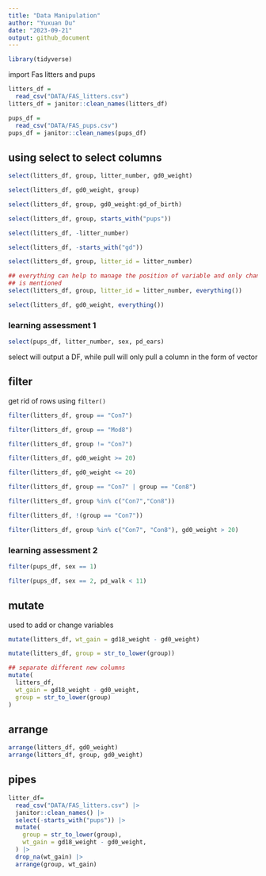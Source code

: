 ```yaml
---
title: "Data Manipulation"
author: "Yuxuan Du"
date: "2023-09-21"
output: github_document
---
```


```r
library(tidyverse)
```

import Fas litters and pups
```r
litters_df = 
  read_csv("DATA/FAS_litters.csv")
litters_df = janitor::clean_names(litters_df)

pups_df = 
  read_csv("DATA/FAS_pups.csv")
pups_df = janitor::clean_names(pups_df)
```
## using select to select columns
```r
select(litters_df, group, litter_number, gd0_weight)

select(litters_df, gd0_weight, group)

select(litters_df, group, gd0_weight:gd_of_birth)

select(litters_df, group, starts_with("pups"))

select(litters_df, -litter_number)

select(litters_df, -starts_with("gd"))

select(litters_df, group, litter_id = litter_number)

## everything can help to manage the position of variable and only change what 
## is mentioned
select(litters_df, group, litter_id = litter_number, everything())

select(litters_df, gd0_weight, everything())
```

### learning assessment 1
```r
select(pups_df, litter_number, sex, pd_ears)
```
select will output a DF, while pull will only pull a column in the form of vector

## filter 

get rid of rows using `filter()`

```r
filter(litters_df, group == "Con7")

filter(litters_df, group == "Mod8")

filter(litters_df, group != "Con7")

filter(litters_df, gd0_weight >= 20)

filter(litters_df, gd0_weight <= 20)

filter(litters_df, group == "Con7" | group == "Con8")

filter(litters_df, group %in% c("Con7","Con8"))

filter(litters_df, !(group == "Con7"))

filter(litters_df, group %in% c("Con7", "Con8"), gd0_weight > 20)
```

### learning assessment 2
```r
filter(pups_df, sex == 1)

filter(pups_df, sex == 2, pd_walk < 11)
```

## mutate

used to add or change variables

```r
mutate(litters_df, wt_gain = gd18_weight - gd0_weight)

mutate(litters_df, group = str_to_lower(group))

## separate different new columns 
mutate(
  litters_df, 
  wt_gain = gd18_weight - gd0_weight, 
  group = str_to_lower(group)
)
```

## arrange

```r
arrange(litters_df, gd0_weight)
arrange(litters_df, group, gd0_weight)
```

## pipes
```r
litter_df=
  read_csv("DATA/FAS_litters.csv") |>
  janitor::clean_names() |>
  select(-starts_with("pups")) |>
  mutate(
    group = str_to_lower(group), 
    wt_gain = gd18_weight - gd0_weight,
  ) |>
  drop_na(wt_gain) |>
  arrange(group, wt_gain)
```